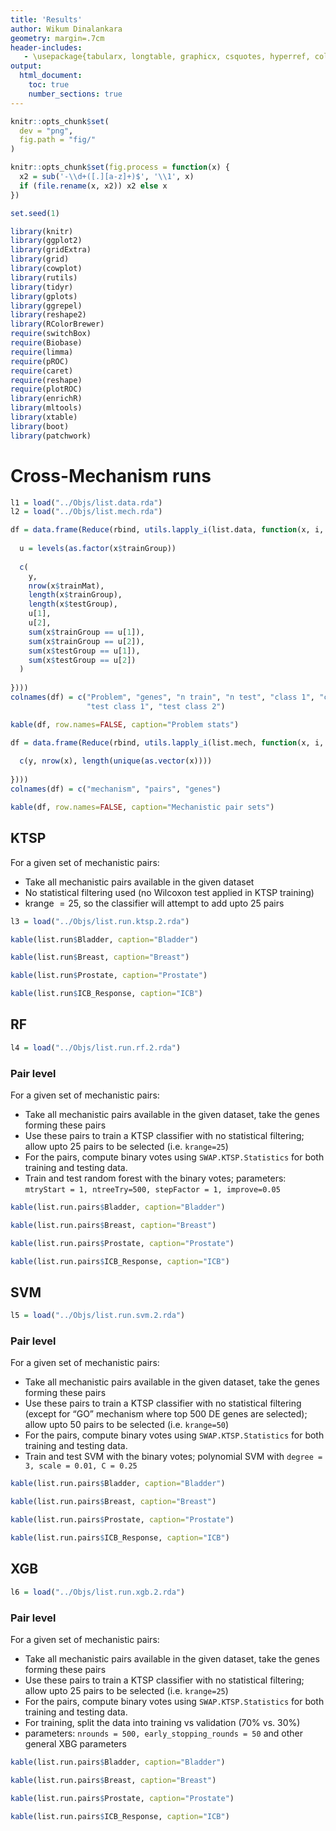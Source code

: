 ```yaml
---
title: 'Results'
author: Wikum Dinalankara
geometry: margin=.7cm
header-includes:
   - \usepackage{tabularx, longtable, graphicx, csquotes, hyperref, color}
output:
  html_document:
    toc: true
    number_sections: true
---
```

```r
knitr::opts_chunk$set(
  dev = "png",
  fig.path = "fig/"
)
```

```r
knitr::opts_chunk$set(fig.process = function(x) {
  x2 = sub('-\\d+([.][a-z]+)$', '\\1', x)
  if (file.rename(x, x2)) x2 else x
})
```

```r

set.seed(1)

library(knitr)
library(ggplot2)
library(gridExtra)
library(grid)
library(cowplot)
library(rutils)
library(tidyr)
library(gplots)
library(ggrepel)
library(reshape2)
library(RColorBrewer)
require(switchBox)
require(Biobase)
require(limma)
require(pROC)
require(caret)
require(reshape)
require(plotROC)
library(enrichR)
library(mltools)
library(xtable)
library(boot)
library(patchwork)

```


# Cross-Mechanism runs

```r

l1 = load("../Objs/list.data.rda")
l2 = load("../Objs/list.mech.rda")

```


```r

df = data.frame(Reduce(rbind, utils.lapply_i(list.data, function(x, i, y){
  
  u = levels(as.factor(x$trainGroup))
  
  c(
    y,
    nrow(x$trainMat),
    length(x$trainGroup),
    length(x$testGroup),
    u[1],
    u[2],
    sum(x$trainGroup == u[1]),
    sum(x$trainGroup == u[2]),
    sum(x$testGroup == u[1]),
    sum(x$testGroup == u[2])
  )
  
})))
colnames(df) = c("Problem", "genes", "n train", "n test", "class 1", "class 2", "train class 1", "train class 2",
                 "test class 1", "test class 2")

kable(df, row.names=FALSE, caption="Problem stats")

```


```r

df = data.frame(Reduce(rbind, utils.lapply_i(list.mech, function(x, i, y){
  
  c(y, nrow(x), length(unique(as.vector(x))))
  
})))
colnames(df) = c("mechanism", "pairs", "genes")

kable(df, row.names=FALSE, caption="Mechanistic pair sets")

```



## KTSP

For a given set of mechanistic pairs:

* Take all mechanistic pairs available in the given dataset
* No statistical filtering used (no Wilcoxon test applied in KTSP training)
* krange $=25$, so the classifier will attempt to add upto 25 pairs

```r


l3 = load("../Objs/list.run.ktsp.2.rda")

```



```r

kable(list.run$Bladder, caption="Bladder")

```

```r

kable(list.run$Breast, caption="Breast")

```

```r

kable(list.run$Prostate, caption="Prostate")

```

```r

kable(list.run$ICB_Response, caption="ICB")

```

## RF

<!-- ### Gene level -->

<!-- #For a given set of mechanistic pairs: -->

<!-- * Take all mechanistic pairs available in the given dataset, take the genes forming these pairs -->
<!-- * Take the gene expression data for these genes and supply them for random forest training and testing -->
<!-- * parameters: `mtryStart = 1, ntreeTry=500, stepFactor = 1, improve=0.05` -->

```r


l4 = load("../Objs/list.run.rf.2.rda")

```


<!-- ```{r, echo=FALSE, message=FALSE, warning=FALSE, fig.width=10, fig.height=6} -->

<!-- kable(list.run.genes$Bladder, caption="Bladder") -->

<!-- ``` -->

<!-- ```{r, echo=FALSE, message=FALSE, warning=FALSE, fig.width=10, fig.height=6} -->

<!-- kable(list.run.genes$Breast, caption="Breast") -->

<!-- ``` -->

<!-- ```{r, echo=FALSE, message=FALSE, warning=FALSE, fig.width=10, fig.height=6} -->

<!-- kable(list.run.genes$Prostate, caption="Prostate") -->

<!-- ``` -->

### Pair level

For a given set of mechanistic pairs:

* Take all mechanistic pairs available in the given dataset, take the genes forming these pairs
* Use these pairs to train a KTSP classifier with no statistical filtering; allow upto 25 pairs to be selected (i.e. `krange=25`)
* For the pairs, compute binary votes using `SWAP.KTSP.Statistics` for both training and testing data.
* Train and test random forest with the binary votes; parameters: `mtryStart = 1, ntreeTry=500, stepFactor = 1, improve=0.05`

```r

kable(list.run.pairs$Bladder, caption="Bladder")

```

```r

kable(list.run.pairs$Breast, caption="Breast")

```

```r

kable(list.run.pairs$Prostate, caption="Prostate")

```

```r

kable(list.run.pairs$ICB_Response, caption="ICB")

```


## SVM

<!-- ### Gene level -->

<!-- For a given set of mechanistic pairs: -->

<!-- * Take all mechanistic pairs available in the given dataset, take the genes forming these pairs -->
<!-- * Take the gene expression data for these genes and supply them for SVM training and testing -->
<!-- * parameters: polynomial SVM with `degree = 3, scale = 0.01, C = 0.25` -->

```r


l5 = load("../Objs/list.run.svm.2.rda")

```


<!-- ```{r, echo=FALSE, message=FALSE, warning=FALSE, fig.width=10, fig.height=6} -->

<!-- kable(list.run.genes$Bladder, caption="Bladder") -->

<!-- ``` -->

<!-- ```{r, echo=FALSE, message=FALSE, warning=FALSE, fig.width=10, fig.height=6} -->

<!-- kable(list.run.genes$Breast, caption="Breast") -->

<!-- ``` -->

<!-- ```{r, echo=FALSE, message=FALSE, warning=FALSE, fig.width=10, fig.height=6} -->

<!-- kable(list.run.genes$Prostate, caption="Prostate") -->

<!-- ``` -->

### Pair level

For a given set of mechanistic pairs:

* Take all mechanistic pairs available in the given dataset, take the genes forming these pairs
* Use these pairs to train a KTSP classifier with no statistical filtering (except for "GO" mechanism where top 500 DE genes are selected); allow upto 50 pairs to be selected (i.e. `krange=50`)
* For the pairs, compute binary votes using `SWAP.KTSP.Statistics` for both training and testing data.
* Train and test SVM with the binary votes; polynomial SVM with `degree = 3, scale = 0.01, C = 0.25`

```r

kable(list.run.pairs$Bladder, caption="Bladder")

```

```r

kable(list.run.pairs$Breast, caption="Breast")

```

```r

kable(list.run.pairs$Prostate, caption="Prostate")

```

```r

kable(list.run.pairs$ICB_Response, caption="ICB")

```

## XGB

<!-- ### Gene level -->

<!-- For a given set of mechanistic pairs: -->

<!-- * Take all mechanistic pairs available in the given dataset, take the genes forming these pairs -->
<!-- * Take the gene expression data for these genes and supply them for XGB training and testing -->
<!-- * For training, split the data into training vs validation ($70\%$ vs. $30\%$) -->
<!-- * parameters: `nrounds = 500, early_stopping_rounds = 50` and other general XBG parameters -->

```r


l6 = load("../Objs/list.run.xgb.2.rda")

```


<!-- ```{r, echo=FALSE, message=FALSE, warning=FALSE, fig.width=10, fig.height=6} -->

<!-- kable(list.run.genes$Bladder, caption="Bladder") -->

<!-- ``` -->

<!-- ```{r, echo=FALSE, message=FALSE, warning=FALSE, fig.width=10, fig.height=6} -->

<!-- kable(list.run.genes$Breast, caption="Breast") -->

<!-- ``` -->

<!-- ```{r, echo=FALSE, message=FALSE, warning=FALSE, fig.width=10, fig.height=6} -->

<!-- kable(list.run.genes$Prostate, caption="Prostate") -->

<!-- ``` -->

### Pair level

For a given set of mechanistic pairs:

* Take all mechanistic pairs available in the given dataset, take the genes forming these pairs
* Use these pairs to train a KTSP classifier with no statistical filtering; allow upto 25 pairs to be selected (i.e. `krange=25`)
* For the pairs, compute binary votes using `SWAP.KTSP.Statistics` for both training and testing data.
* For training, split the data into training vs validation ($70\%$ vs. $30\%$)
* parameters: `nrounds = 500, early_stopping_rounds = 50` and other general XBG parameters


```r

kable(list.run.pairs$Bladder, caption="Bladder")

```

```r

kable(list.run.pairs$Breast, caption="Breast")

```

```r

kable(list.run.pairs$Prostate, caption="Prostate")

```

```r

kable(list.run.pairs$ICB_Response, caption="ICB")

```
